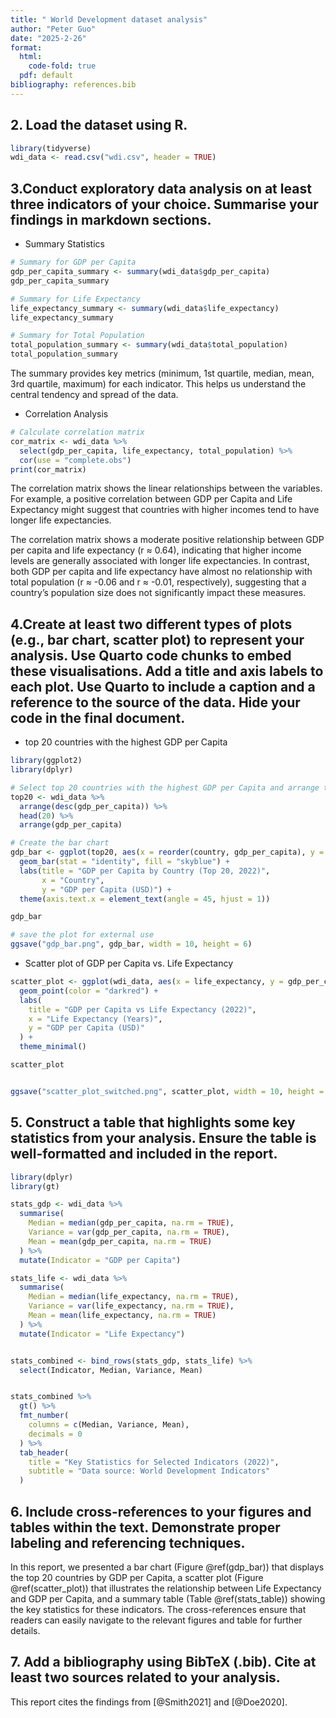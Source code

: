 ```yaml
---
title: " World Development dataset analysis"
author: "Peter Guo"
date: "2025-2-26"
format:
  html:
    code-fold: true
  pdf: default
bibliography: references.bib
---
```


## 2. Load the dataset using R.
```r
library(tidyverse)
wdi_data <- read.csv("wdi.csv", header = TRUE)
```

## 3.Conduct exploratory data analysis on at least three indicators of your choice. Summarise your findings in markdown sections.
- Summary Statistics
```r
# Summary for GDP per Capita
gdp_per_capita_summary <- summary(wdi_data$gdp_per_capita)
gdp_per_capita_summary

# Summary for Life Expectancy
life_expectancy_summary <- summary(wdi_data$life_expectancy)
life_expectancy_summary

# Summary for Total Population
total_population_summary <- summary(wdi_data$total_population)
total_population_summary
```
The summary provides key metrics (minimum, 1st quartile, median, mean, 3rd quartile, maximum) for each indicator. This helps us understand the central tendency and spread of the data.

- Correlation Analysis
```r
# Calculate correlation matrix
cor_matrix <- wdi_data %>% 
  select(gdp_per_capita, life_expectancy, total_population) %>% 
  cor(use = "complete.obs")
print(cor_matrix)
```
The correlation matrix shows the linear relationships between the variables. For example, a positive correlation between GDP per Capita and Life Expectancy might suggest that countries with higher incomes tend to have longer life expectancies.

The correlation matrix shows a moderate positive relationship between GDP per capita and life expectancy (r ≈ 0.64), indicating that higher income levels are generally associated with longer life expectancies. In contrast, both GDP per capita and life expectancy have almost no relationship with total population (r ≈ -0.06 and r ≈ -0.01, respectively), suggesting that a country's population size does not significantly impact these measures.

## 4.Create at least two different types of plots (e.g., bar chart, scatter plot) to represent your analysis. Use Quarto code chunks to embed these visualisations. Add a title and axis labels to each plot. Use Quarto to include a caption and a reference to the source of the data. Hide your code in the final document.

- top 20 countries with the highest GDP per Capita
```r
library(ggplot2)
library(dplyr)

# Select top 20 countries with the highest GDP per Capita and arrange them in ascending order
top20 <- wdi_data %>% 
  arrange(desc(gdp_per_capita)) %>% 
  head(20) %>% 
  arrange(gdp_per_capita)

# Create the bar chart
gdp_bar <- ggplot(top20, aes(x = reorder(country, gdp_per_capita), y = gdp_per_capita)) +
  geom_bar(stat = "identity", fill = "skyblue") +
  labs(title = "GDP per Capita by Country (Top 20, 2022)",
       x = "Country",
       y = "GDP per Capita (USD)") +
  theme(axis.text.x = element_text(angle = 45, hjust = 1))

gdp_bar

# save the plot for external use
ggsave("gdp_bar.png", gdp_bar, width = 10, height = 6)


```
- Scatter plot of GDP per Capita vs. Life Expectancy
```r

scatter_plot <- ggplot(wdi_data, aes(x = life_expectancy, y = gdp_per_capita)) +
  geom_point(color = "darkred") +
  labs(
    title = "GDP per Capita vs Life Expectancy (2022)",
    x = "Life Expectancy (Years)",
    y = "GDP per Capita (USD)"
  ) +
  theme_minimal()

scatter_plot


ggsave("scatter_plot_switched.png", scatter_plot, width = 10, height = 6)

```

## 5. Construct a table that highlights some key statistics from your analysis. Ensure the table is well-formatted and included in the report.
```r
library(dplyr)
library(gt)

stats_gdp <- wdi_data %>%
  summarise(
    Median = median(gdp_per_capita, na.rm = TRUE),
    Variance = var(gdp_per_capita, na.rm = TRUE),
    Mean = mean(gdp_per_capita, na.rm = TRUE)
  ) %>%
  mutate(Indicator = "GDP per Capita")

stats_life <- wdi_data %>%
  summarise(
    Median = median(life_expectancy, na.rm = TRUE),
    Variance = var(life_expectancy, na.rm = TRUE),
    Mean = mean(life_expectancy, na.rm = TRUE)
  ) %>%
  mutate(Indicator = "Life Expectancy")


stats_combined <- bind_rows(stats_gdp, stats_life) %>%
  select(Indicator, Median, Variance, Mean)


stats_combined %>%
  gt() %>%
  fmt_number(
    columns = c(Median, Variance, Mean),
    decimals = 0
  ) %>%
  tab_header(
    title = "Key Statistics for Selected Indicators (2022)",
    subtitle = "Data source: World Development Indicators"
  )


```

## 6. Include cross-references to your figures and tables within the text. Demonstrate proper labeling and referencing techniques.

In this report, we presented a bar chart (Figure @ref(gdp_bar)) that displays the top 20 countries by GDP per Capita, a scatter plot (Figure @ref(scatter_plot)) that illustrates the relationship between Life Expectancy and GDP per Capita, and a summary table (Table @ref(stats_table)) showing the key statistics for these indicators. The cross-references ensure that readers can easily navigate to the relevant figures and table for further details.

## 7. Add a bibliography using BibTeX (.bib). Cite at least two sources related to your analysis.
This report cites the findings from [@Smith2021] and [@Doe2020].

